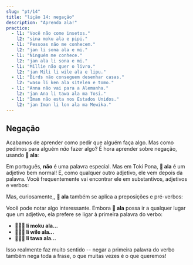 ```yaml
---
slug: "pt/14"
title: "lição 14: negação"
description: "Aprenda ala!"
practice:
  - l1: "Você não come insetos."
    l2: "sina moku ala e pipi."
  - l1: "Pessoas não me conhecem."
    l2: "jan li sona ala e mi."
  - l1: "Ninguém me conhece."
    l2: "jan ala li sona e mi."
  - l1: "Millie não quer o livro."
    l2: "jan Mili li wile ala e lipu."
  - l1: "Birds não conseguem desenhar casas."
    l2: "waso li ken ala sitelen e tomo."
  - l1: "Anna não vai para a Alemanha."
    l2: "jan Ana li tawa ala ma Tosi."
  - l1: "Iman não esta nos Estados Unidos."
    l2: "jan Iman li lon ala ma Mewika."
---
```



## Negação

Acabamos de aprender como pedir que alguém faça algo. Mas como pedimos para alguém *não* fazer algo? É hora aprender sobre negação, usando **󱤂 ala**:

<List>
  <Word sl="ala" m="não" />
</List>

Em português, **não** é uma palavra especial. Mas em Toki Pona, **󱤂 ala** é um adjetivo bem normal! E, como qualquer outro adjetivo, ele vem depois da palavra. Você frequentemente vai encontrar ele em substantivos, adjetivos e verbos:

<List>
  <Word sl="jan ala" m="ninguém, não-pessoa" />
  <Sentence sl="jan ala li wile utala." m="Ninguém quer brigar." />
  <Word sl="suli ala" m="não grande, não importante" />
  <Sentence sl="ni li suli ala tawa mi." m="Isso não é importante para mim." />
  <Word sl="moku ala" m="não comer" />
  <Sentence sl="pipi li moku ala e soweli." m="Os insetos não comem animais." />
</List>

Mas, curiosamente,, **󱤂 ala** também se aplica a preposições e pré-verbos:

<List>
  <Word sl="wile ala" m="não querer..." />
  <Sentence sl="sina wile ala moku e suwi." m="Você não quer comer doces." />
  <Word sl="tawa ala" m="não ir a..., não em direção a..." />
  <Sentence sl="pipi li tawa ala kasi." m="O inseto não vai para a planta." />
</List>

Você pode notar algo interessante. Embora **󱤂 ala** possa ir a qualquer lugar que um adjetivo, ela prefere se ligar à primeira palavra do verbo:
* **󱤧󱤶󱤂 li moku ala...**
* **󱤧󱥷󱤂 li wile ala...**
* **󱤧󱥩󱤂 li tawa ala...**

Isso realmente faz muito sentido -- negar a primeira palavra do verbo também nega toda a frase, o que muitas vezes é o que queremos!

<Practice exercises={frontmatter.practice} />
